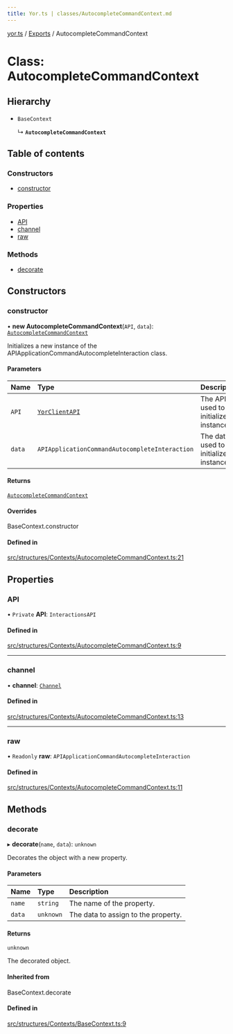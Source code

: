 ```yaml
---
title: Yor.ts | classes/AutocompleteCommandContext.md
---
```

[yor.ts](../README.md) / [Exports](../modules.md) / AutocompleteCommandContext

# Class: AutocompleteCommandContext

## Hierarchy

- `BaseContext`

  ↳ **`AutocompleteCommandContext`**

## Table of contents

### Constructors

- [constructor](AutocompleteCommandContext.md#constructor)

### Properties

- [API](AutocompleteCommandContext.md#api)
- [channel](AutocompleteCommandContext.md#channel)
- [raw](AutocompleteCommandContext.md#raw)

### Methods

- [decorate](AutocompleteCommandContext.md#decorate)

## Constructors

### constructor

• **new AutocompleteCommandContext**(`API`, `data`): [`AutocompleteCommandContext`](AutocompleteCommandContext.md)

Initializes a new instance of the APIApplicationCommandAutocompleteInteraction class.

#### Parameters

| Name | Type | Description |
| :------ | :------ | :------ |
| `API` | [`YorClientAPI`](YorClientAPI.md) | The API used to initialize the instance. |
| `data` | `APIApplicationCommandAutocompleteInteraction` | The data used to initialize the instance. |

#### Returns

[`AutocompleteCommandContext`](AutocompleteCommandContext.md)

#### Overrides

BaseContext.constructor

#### Defined in

[src/structures/Contexts/AutocompleteCommandContext.ts:21](https://github.com/OreOreki/interactions.ts/blob/dd9125a/src/structures/Contexts/AutocompleteCommandContext.ts#L21)

## Properties

### API

• `Private` **API**: `InteractionsAPI`

#### Defined in

[src/structures/Contexts/AutocompleteCommandContext.ts:9](https://github.com/OreOreki/interactions.ts/blob/dd9125a/src/structures/Contexts/AutocompleteCommandContext.ts#L9)

___

### channel

• **channel**: [`Channel`](Channel.md)

#### Defined in

[src/structures/Contexts/AutocompleteCommandContext.ts:13](https://github.com/OreOreki/interactions.ts/blob/dd9125a/src/structures/Contexts/AutocompleteCommandContext.ts#L13)

___

### raw

• `Readonly` **raw**: `APIApplicationCommandAutocompleteInteraction`

#### Defined in

[src/structures/Contexts/AutocompleteCommandContext.ts:11](https://github.com/OreOreki/interactions.ts/blob/dd9125a/src/structures/Contexts/AutocompleteCommandContext.ts#L11)

## Methods

### decorate

▸ **decorate**(`name`, `data`): `unknown`

Decorates the object with a new property.

#### Parameters

| Name | Type | Description |
| :------ | :------ | :------ |
| `name` | `string` | The name of the property. |
| `data` | `unknown` | The data to assign to the property. |

#### Returns

`unknown`

The decorated object.

#### Inherited from

BaseContext.decorate

#### Defined in

[src/structures/Contexts/BaseContext.ts:9](https://github.com/OreOreki/interactions.ts/blob/dd9125a/src/structures/Contexts/BaseContext.ts#L9)

